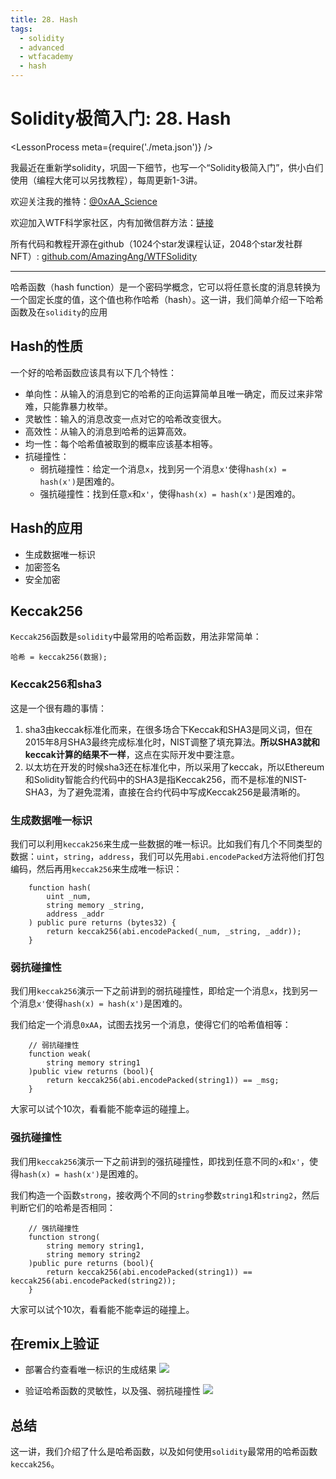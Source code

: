 ```yaml
---
title: 28. Hash
tags:
  - solidity
  - advanced
  - wtfacademy
  - hash
---
```


# Solidity极简入门: 28. Hash
<LessonProcess meta={require('./meta.json')} />

我最近在重新学solidity，巩固一下细节，也写一个“Solidity极简入门”，供小白们使用（编程大佬可以另找教程），每周更新1-3讲。

欢迎关注我的推特：[@0xAA_Science](https://twitter.com/0xAA_Science)

欢迎加入WTF科学家社区，内有加微信群方法：[链接](https://discord.gg/5akcruXrsk)

所有代码和教程开源在github（1024个star发课程认证，2048个star发社群NFT）: [github.com/AmazingAng/WTFSolidity](https://github.com/AmazingAng/WTFSolidity)

-----

哈希函数（hash function）是一个密码学概念，它可以将任意长度的消息转换为一个固定长度的值，这个值也称作哈希（hash）。这一讲，我们简单介绍一下哈希函数及在`solidity`的应用

## Hash的性质
一个好的哈希函数应该具有以下几个特性：
- 单向性：从输入的消息到它的哈希的正向运算简单且唯一确定，而反过来非常难，只能靠暴力枚举。
- 灵敏性：输入的消息改变一点对它的哈希改变很大。
- 高效性：从输入的消息到哈希的运算高效。
- 均一性：每个哈希值被取到的概率应该基本相等。
- 抗碰撞性：
    - 弱抗碰撞性：给定一个消息`x`，找到另一个消息`x'`使得`hash(x) = hash(x')`是困难的。
    - 强抗碰撞性：找到任意`x`和`x'`，使得`hash(x) = hash(x')`是困难的。

## Hash的应用
- 生成数据唯一标识
- 加密签名
- 安全加密

## Keccak256
`Keccak256`函数是`solidity`中最常用的哈希函数，用法非常简单：
```solidity
哈希 = keccak256(数据);
```
### Keccak256和sha3
这是一个很有趣的事情：
1. sha3由keccak标准化而来，在很多场合下Keccak和SHA3是同义词，但在2015年8月SHA3最终完成标准化时，NIST调整了填充算法。**所以SHA3就和keccak计算的结果不一样**，这点在实际开发中要注意。
2. 以太坊在开发的时候sha3还在标准化中，所以采用了keccak，所以Ethereum和Solidity智能合约代码中的SHA3是指Keccak256，而不是标准的NIST-SHA3，为了避免混淆，直接在合约代码中写成Keccak256是最清晰的。

### 生成数据唯一标识

我们可以利用`keccak256`来生成一些数据的唯一标识。比如我们有几个不同类型的数据：`uint`，`string`，`address`，我们可以先用`abi.encodePacked`方法将他们打包编码，然后再用`keccak256`来生成唯一标识：
```solidity
    function hash(
        uint _num,
        string memory _string,
        address _addr
    ) public pure returns (bytes32) {
        return keccak256(abi.encodePacked(_num, _string, _addr));
    }
```

### 弱抗碰撞性
我们用`keccak256`演示一下之前讲到的弱抗碰撞性，即给定一个消息`x`，找到另一个消息`x'`使得`hash(x) = hash(x')`是困难的。

我们给定一个消息`0xAA`，试图去找另一个消息，使得它们的哈希值相等：

```solidity
    // 弱抗碰撞性
    function weak(
        string memory string1
    )public view returns (bool){
        return keccak256(abi.encodePacked(string1)) == _msg;
    }
```

大家可以试个10次，看看能不能幸运的碰撞上。

### 强抗碰撞性
我们用`keccak256`演示一下之前讲到的强抗碰撞性，即找到任意不同的`x`和`x'`，使得`hash(x) = hash(x')`是困难的。

我们构造一个函数`strong`，接收两个不同的`string`参数`string1`和`string2`，然后判断它们的哈希是否相同：

```solidity
    // 强抗碰撞性
    function strong(
        string memory string1,
        string memory string2
    )public pure returns (bool){
        return keccak256(abi.encodePacked(string1)) == keccak256(abi.encodePacked(string2));
    }
```

大家可以试个10次，看看能不能幸运的碰撞上。

## 在remix上验证
- 部署合约查看唯一标识的生成结果
![](./img/28-1.png)

- 验证哈希函数的灵敏性，以及强、弱抗碰撞性
![](./img/28-2.png)

## 总结

这一讲，我们介绍了什么是哈希函数，以及如何使用`solidity`最常用的哈希函数`keccak256`。
